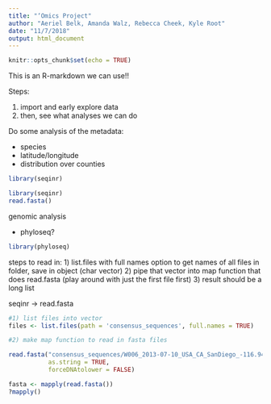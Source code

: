 ```yaml
---
title: "‘Omics Project"
author: "Aeriel Belk, Amanda Walz, Rebecca Cheek, Kyle Root"
date: "11/7/2018"
output: html_document
---
```


```r
knitr::opts_chunk$set(echo = TRUE)
```

This is an R-markdown we can use!!

Steps: 

1. import and early explore data
2. then, see what analyses we can do


Do some analysis of the metadata:

 - species
 - latitude/longitude
 - distribution over counties
 
```r
library(seqinr)

```

``` r
library(seqinr)
read.fasta()

```


genomic analysis

 - phyloseq?
 
```r
library(phyloseq)

```


steps to read in:
1) list.files with full names option to get names of all files in folder, save in object (char vector)
2) pipe that vector into map function that does read.fasta (play around with just the first file first)
3) result should be a long list

seqinr -> read.fasta

```r
#1) list files into vector
files <- list.files(path = 'consensus_sequences', full.names = TRUE)

#2) make map function to read in fasta files

read.fasta("consensus_sequences/W006_2013-07-10_USA_CA_SanDiego_-116.946_32.885.fa",
           as.string = TRUE,
           forceDNAtolower = FALSE)

fasta <- mapply(read.fasta())
?mapply()
```









